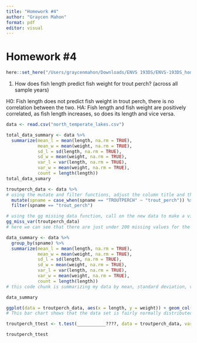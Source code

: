 ```yaml
---
title: "Homework #4"
author: "Graycen Mahon"
format: pdf
editor: visual
---
```


# Homework #4

```r
here::set_here("/Users/graycenmahon/Downloads/ENVS 193DS/ENVS-193DS_homework-04_mahon-graycen")
```

1) How does fish length predict fish weight for trout perch? (across all sample years)

H0: Fish length does not predict fish weight in trout perch, there is no correlation between the two. 
HA: Fish length and fish weight are positively correlated, as fish length increases, so does its length and vice versa. 

```r
data <- read.csv("north_temperate_lakes.csv")
```

```r
total_data_summary <- data %>% 
  summarize(mean_l = mean(length, na.rm = TRUE),
            mean_w = mean(weight, na.rm = TRUE),
            sd_l = sd(length, na.rm = TRUE),
            sd_w = mean(weight, na.rm = TRUE),
            var_l = var(length, na.rm = TRUE),
            var_w = mean(weight, na.rm = TRUE),
            count = length(length))
total_data_sumary
```


```r
troutperch_data <- data %>% 
# using the mutate and filter functions, adjust the column title and then filter the large dataset to view only the trout perch fish. Mutating the column name is optional, I preferred it to be this way, however. 
  mutate(spname = case_when(spname == "TROUTPERCH" ~ "trout_perch")) %>% 
  filter(spname == "trout_perch")
```

```r
# using the gg missing data function, call on the new data to make a visualization showing the missing data points.
gg_miss_var(troutperch_data)
# here we can see that there are just under 200 missing values for the trout perch weight category. This is relevant to my hypothesis because I am looking at the data in order to determine whether or not fish length has an effect on fish weight for trout perch, and with most of the weight measurements for this specific fish it will make my conclusion less reliable. 
```

```r
data_summary <- data %>% 
  group_by(spname) %>% 
  summarize(mean_l = mean(length, na.rm = TRUE),
            mean_w = mean(weight, na.rm = TRUE),
            sd_l = sd(length, na.rm = TRUE),
            sd_w = mean(weight, na.rm = TRUE),
            var_l = var(length, na.rm = TRUE),
            var_w = mean(weight, na.rm = TRUE),
            count = length(length))
# this code chunk is summarizing my data by mean, standard deviation, variance, and count for both the length and weight of the trout perch fish in all sample years. 

data_summary
```

```r
ggplot(data = troutperch_data, aes(x = length, y = weight)) + geom_col()
# This bar chart shows that the data set is fairly normally distributed, resembling a bell curve the data contains outliers and is also slightly left skewed. 
```

```r
troutperch_ttest <- t.test(___________????, data = troutperch_data, var.equal = FALSE, conf.level = 0.95)

troutperch_ttest
```

